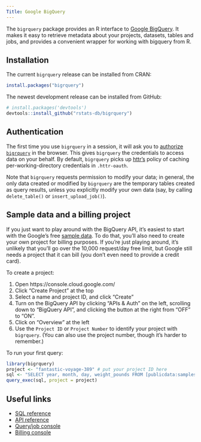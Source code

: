 ```yaml
--- 
Title: Google BigQuery 
---
```


The `bigrquery` package provides an R interface to
[Google BigQuery](https://developers.google.com/bigquery/). It makes it easy
to retrieve metadata about your projects, datasets, tables and jobs, and
provides a convenient wrapper for working with bigquery from R.

## Installation

The current `bigrquery` release can be installed from CRAN: 

```R
install.packages("bigrquery")
```

The newest development release can be installed from GitHub:

```R
# install.packages('devtools')
devtools::install_github("rstats-db/bigrquery")
```

## Authentication

The first time you use `bigrquery` in a session, it will ask you to
[authorize `bigrquery`](https://developers.google.com/bigquery/authorization) in
the browser. This gives `bigrquery` the credentials to access data on your
behalf. By default, `bigrquery` picks up [httr's](http://github.com/hadley/httr)
policy of caching per-working-directory credentials in `.httr-oauth`.

Note that `bigrquery` requests permission to modify your data; in general, the
only data created or modified by `bigrquery` are the temporary tables created
as query results, unless you explicitly modify your own data (say, by calling
`delete_table()` or `insert_upload_job()`).

## Sample data and a billing project

If you just want to play around with the BigQuery API, it's easiest to start
with the Google's free
[sample data](https://developers.google.com/bigquery/docs/sample-tables). To
do that, you'll also need to create your own project for billing purposes. If
you're just playing around, it's unlikely that you'll go over the 10,000
request/day free limit, but Google still needs a project that it can bill (you
don't even need to provide a credit card).

To create a project:

1. Open https://console.cloud.google.com/
2. Click "Create Project" at the top
3. Select a name and project ID, and click "Create"
4. Turn on the BigQuery API by clicking "APIs & Auth" on the left, scrolling
down to "BigQuery API", and clicking the button at the right from "OFF" to
"ON".
5. Click on "Overview" at the left
6. Use the `Project ID` or `Project Number` to identify your project with
`bigrquery`. (You can also use the project number, though it's harder to
remember.)

To run your first query:

```R
library(bigrquery)
project <- "fantastic-voyage-389" # put your project ID here
sql <- "SELECT year, month, day, weight_pounds FROM [publicdata:samples.natality] LIMIT 5"
query_exec(sql, project = project)
```

## Useful links

* [SQL reference](https://developers.google.com/bigquery/query-reference)
* [API reference](https://developers.google.com/bigquery/docs/reference/v2/)
* [Query/job console](https://bigquery.cloud.google.com/)
* [Billing console](https://console.cloud.google.com/)
